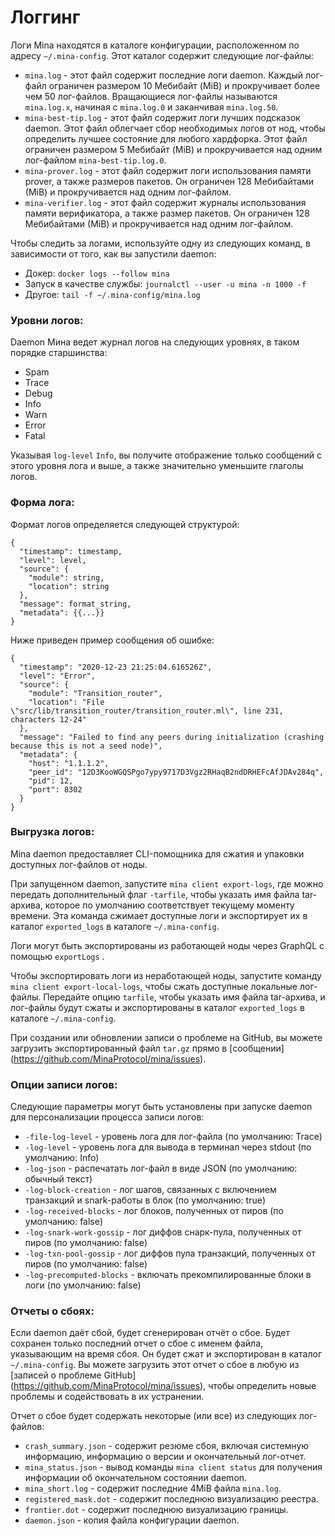 
# Логгинг

Логи Mina находятся в каталоге конфигурации, расположенном по адресу `~/.mina-config`. Этот каталог содержит следующие лог-файлы:

- `mina.log` - этот файл содержит последние логи daemon. Каждый лог-файл ограничен размером 10 Мебибайт (MiB) и прокручивает более чем 50 лог-файлов. Вращающиеся лог-файлы называются `mina.log.x`, начиная с `mina.log.0` и заканчивая `mina.log.50`.
- `mina-best-tip.log` - этот файл содержит логи лучших подсказок daemon. Этот файл облегчает сбор необходимых логов от нод, чтобы определить лучшее состояние для любого хардфорка. Этот файл ограничен размером 5 Мебибайт (MiB) и прокручивается над одним лог-файлом `mina-best-tip.log.0`.
- `mina-prover.log` - этот файл содержит логи использования памяти prover, а также размеров пакетов. Он ограничен 128 Мебибайтами (МiB) и прокручивается над одним лог-файлом.
- `mina-verifier.log` - этот файл содержит журналы использования памяти верификатора, а также размер пакетов. Он ограничен 128 Мебибайтами (МiB) и прокручивается над одним лог-файлом.

Чтобы следить за логами, используйте одну из следующих команд, в зависимости от того, как вы запустили daemon:

- Докер: `docker logs --follow mina`
- Запуск в качестве службы: `journalctl --user -u mina -n 1000 -f`
- Другое: `tail -f ~/.mina-config/mina.log`

### Уровни логов:

Daemon Мина ведет журнал логов на следующих уровнях, в таком порядке старшинства:

- Spam
- Trace
- Debug
- Info
- Warn
- Error
- Fatal

<Alert>

Указывая `log-level` `Info`, вы получите отображение только сообщений с этого уровня лога и выше, а также значительно уменьшите глаголы логов.

</Alert>

### Форма лога:

Формат логов определяется следующей структурой:

```
{
  "timestamp": timestamp,
  "level": level,
  "source": {
    "module": string,
    "location": string
  },
  "message": format_string,
  "metadata": {{...}}
}
```

Ниже приведен пример сообщения об ошибке:

```
{
  "timestamp": "2020-12-23 21:25:04.616526Z",
  "level": "Error",
  "source": {
    "module": "Transition_router",
    "location": "File \"src/lib/transition_router/transition_router.ml\", line 231, characters 12-24"
  },
  "message": "Failed to find any peers during initialization (crashing because this is not a seed node)",
  "metadata": {
    "host": "1.1.1.2",
    "peer_id": "12D3KooWGQSPgo7ypy9717D3Vgz2RHaqB2ndDRHEFcAfJDAv284q",
    "pid": 12,
    "port": 8302
  }
}
```

### Выгрузка логов:

Mina daemon предоставляет CLI-помощника для сжатия и упаковки доступных лог-файлов от ноды.

При запущенном daemon, запустите `mina client export-logs`, где можно передать дополнительный флаг `-tarfile`, чтобы указать имя файла tar-архива, которое по умолчанию соответствует текущему моменту времени. Эта команда сжимает доступные логи и экспортирует их в каталог `exported_logs` в каталоге `~/.mina-config`.

<Alert>

Логи могут быть экспортированы из работающей ноды через GraphQL с помощью `exportLogs` <DocLink copy="мутации" url="/developers/graphql-api#mutations" />.

</Alert>

Чтобы экспортировать логи из неработающей ноды, запустите команду `mina client export-local-logs`, чтобы сжать доступные локальные лог-файлы. Передайте опцию `tarfile`, чтобы указать имя файла tar-архива, и лог-файлы будут сжаты и экспортированы в каталог `exported_logs` в каталоге `~/.mina-config`.

<Alert>

При создании или обновлении записи о проблеме на GitHub, вы можете загрузить экспортированный файл `tar.gz` прямо в [сообщении] (https://github.com/MinaProtocol/mina/issues).

</Alert>

### Опции записи логов:

Следующие параметры могут быть установлены при запуске daemon для персонализации процесса записи логов:

- `-file-log-level` - уровень лога для лог-файла (по умолчанию: Trace)
- `-log-level` - уровень лога для вывода в терминал через stdout (по умолчанию: Info)
- `-log-json` - распечатать лог-файл в виде JSON (по умолчанию: обычный текст)
- `-log-block-creation` - лог шагов, связанных с включением транзакций и snark-работы в блок (по умолчанию: true)
- `-log-received-blocks` - лог блоков, полученных от пиров (по умолчанию: false)
- `-log-snark-work-gossip` - лог диффов снарк-пула, полученных от пиров (по умолчанию: false)
- `-log-txn-pool-gossip` - лог диффов пула транзакций, полученных от пиров (по умолчанию: false)
- `-log-precomputed-blocks` - включать прекомпилированные блоки в логи (по умолчанию: false)

### Отчеты о сбоях:

Если daemon даёт сбой, будет сгенерирован отчёт о сбое. Будет сохранен только последний отчет о сбое с именем файла, указывающим на время сбоя. Он будет сжат и экспортирован в каталог `~/.mina-config`. Вы можете загрузить этот отчет о сбое в любую из [записей о проблеме GitHub] (https://github.com/MinaProtocol/mina/issues), чтобы определить новые проблемы и содействовать в их устранении.

Отчет о сбое будет содержать некоторые (или все) из следующих лог-файлов:

- `crash_summary.json` - содержит резюме сбоя, включая системную информацию, информацию о версии и окончательный лог-отчет.
- `mina_status.json` - вывод команды `mina client status` для получения информации об окончательном состоянии daemon.
- `mina_short.log` - содержит последние 4MiB файла `mina.log`.
- `registered_mask.dot` - содержит последнюю визуализацию реестра.
- `frontier.dot` - содержит последнюю визуализацию границы.
- `daemon.json` - копия файла конфигурации daemon.
